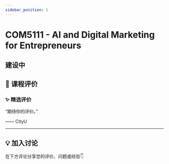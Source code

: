 ```yaml
---
sidebar_position: 1
---
```



# COM5111 - AI and Digital Marketing for Entrepreneurs

## 建设中

## **💬 课程评价**

### ✨ **精选评价**
<div className={commentStyles.commentBox}>
    <p className={commentStyles.commentText}>
        “期待你的评价。”
    </p>
    <p className={commentStyles.commentAuthor}>—— CityU</p>
</div>

---

## **💡 加入讨论**

在下方评论分享您的评价、问题或经验👇
<Utterances />
